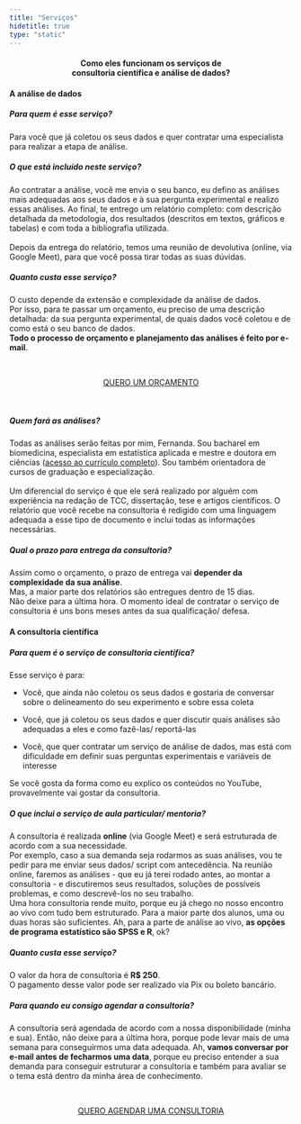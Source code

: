 ```yaml
---
title: "Serviços"
hidetitle: true
type: "static"
---
```


<div class = "sobre row">
  
<center>
<h4>Como eles funcionam os serviços de  
consultoria científica e análise de dados?</h4>
</center>


<div class = "column5">

#### A análise de dados

##### Para quem é esse serviço?
Para você que já coletou os seus dados e quer contratar uma especialista para realizar a etapa de análise.  

##### O que está incluído neste serviço?
Ao contratar a análise, você me envia o seu banco, eu defino as análises mais adequadas aos seus dados e à sua pergunta experimental e realizo essas análises. Ao final, te entrego um relatório completo: com descrição detalhada da metodologia, dos resultados (descritos em textos, gráficos e tabelas) e com toda a bibliografia utilizada.  
<br>
Depois da entrega do relatório, temos uma reunião de devolutiva (online, via Google Meet), para que você possa tirar todas as suas dúvidas.  

##### Quanto custa esse serviço?
O custo depende da extensão e complexidade da análise de dados.  
Por isso, para te passar um orçamento, eu preciso de uma descrição detalhada: da sua pergunta experimental, de quais dados você coletou e de como está o seu banco de dados.  
**Todo o processo de orçamento e planejamento das análises é feito por e-mail**.  
  
<br>

<center>
<a href="https://forms.gle/FaYCjcVZpToX7Wo5A" class="button" target="_blank">
QUERO UM ORÇAMENTO
</a>
</center>

<br>
  
##### Quem fará as análises?
Todas as análises serão feitas por mim, Fernanda. Sou bacharel em biomedicina, especialista em estatística aplicada e mestre e doutora em ciências ([acesso ao currículo completo](http://lattes.cnpq.br/7696717599003359)). Sou também orientadora de cursos de graduação e especialização.  
<br>
Um diferencial do serviço é que ele será realizado por alguém com experiência na redação de TCC, dissertação, tese e artigos científicos. O relatório que você recebe na consultoria é redigido com uma linguagem adequada a esse tipo de documento e inclui todas as informações necessárias.  
  
##### Qual o prazo para entrega da consultoria?
Assim como o orçamento, o prazo de entrega vai **depender da complexidade da sua análise**.  
Mas, a maior parte dos relatórios são entregues dentro de 15 dias.  
Não deixe para a última hora. O momento ideal de contratar o serviço de consultoria é uns bons meses antes da sua qualificação/ defesa.  
  

</div>


<div class = "column6">

#### A consultoria científica

##### Para quem é o serviço de consultoria científica?
Esse serviço é para:  

* Você, que ainda não coletou os seus dados e gostaria de conversar sobre o delineamento do seu experimento e sobre essa coleta  

* Você, que já coletou os seus dados e quer discutir quais análises são adequadas a eles e como fazê-las/ reportá-las  

* Você, que quer contratar um serviço de análise de dados, mas está com dificuldade em definir suas perguntas experimentais e variáveis de interesse  

Se você gosta da forma como eu explico os conteúdos no YouTube, provavelmente vai gostar da consultoria.

##### O que inclui o serviço de aula particular/ mentoria?
A consultoria é realizada **online** (via Google Meet) e será estruturada de acordo com a sua necessidade.  
Por exemplo, caso a sua demanda seja rodarmos as suas análises, vou te pedir para me enviar seus dados/ script com antecedência. Na reunião online, faremos as análises - que eu já terei rodado antes, ao montar a consultoria - e discutiremos seus resultados, soluções de possíveis problemas, e como descrevê-los no seu trabalho.  
Uma hora consultoria rende muito, porque eu já chego no nosso encontro ao vivo com tudo bem estruturado. Para a maior parte dos alunos, uma ou duas horas são suficientes.
Ah, para a parte de análise ao vivo, **as opções de programa estatístico são SPSS e R**, ok?

##### Quanto custa esse serviço?
O valor da hora de consultoria é **R$ 250**.  
O pagamento desse valor pode ser realizado via Pix ou boleto bancário.

##### Para quando eu consigo agendar a consultoria?
A consultoria será agendada de acordo com a nossa disponibilidade (minha e sua). Então, não deixe para a última hora, porque pode levar mais de uma semana para conseguirmos uma data adequada.
Ah, **vamos conversar por e-mail antes de fecharmos uma data**, porque eu preciso entender a sua demanda para conseguir estruturar a consultoria e também para avaliar se o tema está dentro da minha área de conhecimento.  
  
<br>

<center>
<a href="https://forms.gle/1eAjTtdprsBMtwGo6" class="button" target="_blank">
QUERO AGENDAR UMA CONSULTORIA
</a>
</center>

<br>
  
</div>

</div>

